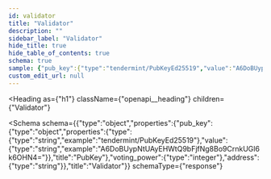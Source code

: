 ```yaml
---
id: validator
title: "Validator"
description: ""
sidebar_label: "Validator"
hide_title: true
hide_table_of_contents: true
schema: true
sample: {"pub_key":{"type":"tendermint/PubKeyEd25519","value":"A6DoBUypNtUAyEHWtQ9bFjfNg8Bo9CrnkUGl6k6OHN4="},"voting_power":0,"address":"string"}
custom_edit_url: null
---
```



<Heading
  as={"h1"}
  className={"openapi__heading"}
  children={"Validator"}
>
</Heading>





<Schema
  schema={{"type":"object","properties":{"pub_key":{"type":"object","properties":{"type":{"type":"string","example":"tendermint/PubKeyEd25519"},"value":{"type":"string","example":"A6DoBUypNtUAyEHWtQ9bFjfNg8Bo9CrnkUGl6k6OHN4="}},"title":"PubKey"},"voting_power":{"type":"integer"},"address":{"type":"string"}},"title":"Validator"}}
  schemaType={"response"}
>
  
</Schema>
            